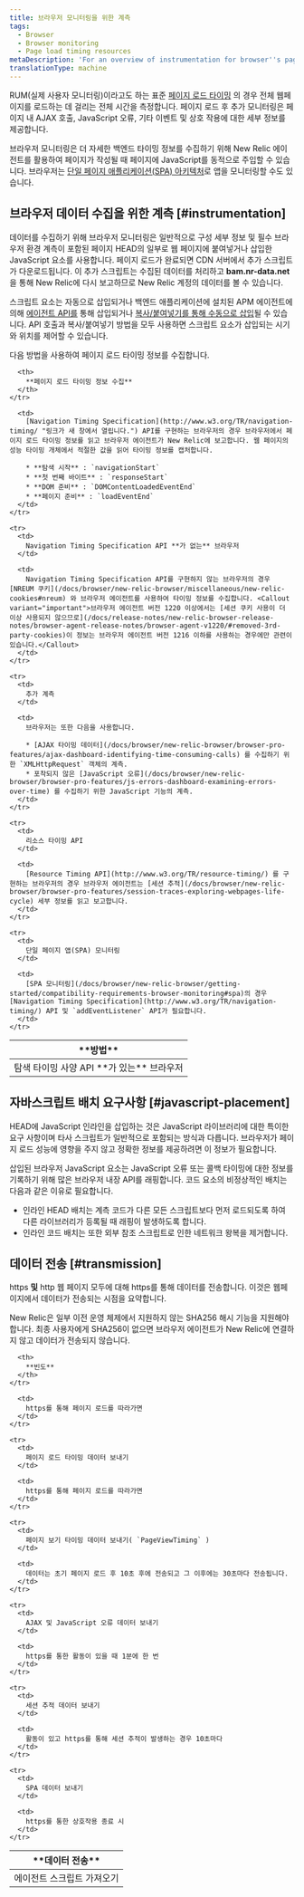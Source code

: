 ```yaml
---
title: 브라우저 모니터링을 위한 계측
tags:
  - Browser
  - Browser monitoring
  - Page load timing resources
metaDescription: 'For an overview of instrumentation for browser''s page load timing and browser monitoring features, start here.'
translationType: machine
---
```


RUM(실제 사용자 모니터링)이라고도 하는 표준 [페이지 로드 타이밍](/docs/browser/new-relic-browser/page-load-timing/page-load-timing-process) 의 경우 전체 웹페이지를 로드하는 데 걸리는 전체 시간을 측정합니다. 페이지 로드 후 추가 모니터링은 페이지 내 AJAX 호출, JavaScript 오류, 기타 이벤트 및 상호 작용에 대한 세부 정보를 제공합니다.

브라우저 모니터링은 더 자세한 백엔드 타이밍 정보를 수집하기 위해 New Relic 에이전트를 활용하여 페이지가 작성될 때 페이지에 JavaScript를 동적으로 주입할 수 있습니다. 브라우저는 [단일 페이지 애플리케이션(SPA) 아키텍처](/docs/browser/single-page-app-monitoring/get-started/add-apps-single-page-app-monitoring)로 앱을 모니터링할 수도 있습니다.

## 브라우저 데이터 수집을 위한 계측 [#instrumentation]

데이터를 수집하기 위해 브라우저 모니터링은 일반적으로 구성 세부 정보 및 필수 브라우저 환경 계측이 포함된 페이지 HEAD의 일부로 웹 페이지에 붙여넣거나 삽입한 JavaScript 요소를 사용합니다. 페이지 로드가 완료되면 CDN 서버에서 추가 스크립트가 다운로드됩니다. 이 추가 스크립트는 수집된 데이터를 처리하고 **bam.nr-data.net** 을 통해 New Relic에 다시 보고하므로 New Relic 계정의 데이터를 볼 수 있습니다.

스크립트 요소는 자동으로 삽입되거나 백엔드 애플리케이션에 설치된 APM 에이전트에 의해 [에이전트 API를](/docs/browser/new-relic-browser/installation-configuration/browser-settings-ui-options-browser-monitoring#agent-instrumentation) 통해 삽입되거나 [복사/붙여넣기를 통해 수동으로 삽입](/docs/browser/new-relic-browser/installation-configuration/adding-apps-new-relic-browser#copy-paste-app)될 수 있습니다. API 호출과 복사/붙여넣기 방법을 모두 사용하면 스크립트 요소가 삽입되는 시기와 위치를 제어할 수 있습니다.

다음 방법을 사용하여 페이지 로드 타이밍 정보를 수집합니다.

<table id="navigation-api">
  <thead>
    <tr>
      <th style={{ width: "250px" }}>
        **방법**
      </th>

      <th>
        **페이지 로드 타이밍 정보 수집**
      </th>
    </tr>
  </thead>

  <tbody>
    <tr>
      <td>
        탐색 타이밍 사양 API **가 있는** 브라우저
      </td>

      <td>
        [Navigation Timing Specification](http://www.w3.org/TR/navigation-timing/ "링크가 새 창에서 열립니다.") API를 구현하는 브라우저의 경우 브라우저에서 페이지 로드 타이밍 정보를 읽고 브라우저 에이전트가 New Relic에 보고합니다. 웹 페이지의 성능 타이밍 개체에서 적절한 값을 읽어 타이밍 정보를 캡처합니다.

        * **탐색 시작** : `navigationStart`
        * **첫 번째 바이트** : `responseStart`
        * **DOM 준비** : `DOMContentLoadedEventEnd`
        * **페이지 준비** : `loadEventEnd`
      </td>
    </tr>

    <tr>
      <td>
        Navigation Timing Specification API **가 없는** 브라우저
      </td>

      <td>
        Navigation Timing Specification API를 구현하지 않는 브라우저의 경우 [NREUM 쿠키](/docs/browser/new-relic-browser/miscellaneous/new-relic-cookies#nreum) 와 브라우저 에이전트를 사용하여 타이밍 정보를 수집합니다. <Callout variant="important">브라우저 에이전트 버전 1220 이상에서는 [세션 쿠키 사용이 더 이상 사용되지 않으므로](/docs/release-notes/new-relic-browser-release-notes/browser-agent-release-notes/browser-agent-v1220/#removed-3rd-party-cookies)이 정보는 브라우저 에이전트 버전 1216 이하를 사용하는 경우에만 관련이 있습니다.</Callout>
      </td>
    </tr>

    <tr>
      <td>
        추가 계측
      </td>

      <td>
        브라우저는 또한 다음을 사용합니다.

        * [AJAX 타이밍 데이터](/docs/browser/new-relic-browser/browser-pro-features/ajax-dashboard-identifying-time-consuming-calls) 를 수집하기 위한 `XMLHttpRequest` 객체의 계측.
        * 포착되지 않은 [JavaScript 오류](/docs/browser/new-relic-browser/browser-pro-features/js-errors-dashboard-examining-errors-over-time) 를 수집하기 위한 JavaScript 기능의 계측.
      </td>
    </tr>

    <tr>
      <td>
        리소스 타이밍 API
      </td>

      <td>
        [Resource Timing API](http://www.w3.org/TR/resource-timing/) 를 구현하는 브라우저의 경우 브라우저 에이전트는 [세션 추적](/docs/browser/new-relic-browser/browser-pro-features/session-traces-exploring-webpages-life-cycle) 세부 정보를 읽고 보고합니다.
      </td>
    </tr>

    <tr>
      <td>
        단일 페이지 앱(SPA) 모니터링
      </td>

      <td>
        [SPA 모니터링](/docs/browser/new-relic-browser/getting-started/compatibility-requirements-browser-monitoring#spa)의 경우 [Navigation Timing Specification](http://www.w3.org/TR/navigation-timing/) API 및 `addEventListener` API가 필요합니다.
      </td>
    </tr>
  </tbody>
</table>

## 자바스크립트 배치 요구사항 [#javascript-placement]

HEAD에 JavaScript 인라인을 삽입하는 것은 JavaScript 라이브러리에 대한 특이한 요구 사항이며 타사 스크립트가 일반적으로 포함되는 방식과 다릅니다. 브라우저가 페이지 로드 성능에 영향을 주지 않고 정확한 정보를 제공하려면 이 정보가 필요합니다.

삽입된 브라우저 JavaScript 요소는 JavaScript 오류 또는 콜백 타이밍에 대한 정보를 기록하기 위해 많은 브라우저 내장 API를 래핑합니다. 코드 요소의 비정상적인 배치는 다음과 같은 이유로 필요합니다.

* 인라인 HEAD 배치는 계측 코드가 다른 모든 스크립트보다 먼저 로드되도록 하여 다른 라이브러리가 등록될 때 래핑이 발생하도록 합니다.
* 인라인 코드 배치는 또한 외부 참조 스크립트로 인한 네트워크 왕복을 제거합니다.

## 데이터 전송 [#transmission]

https **및** http 웹 페이지 모두에 대해 https를 통해 데이터를 전송합니다. 이것은 웹페이지에서 데이터가 전송되는 시점을 요약합니다.

<Callout variant="important">
  New Relic은 일부 이전 운영 체제에서 지원하지 않는 SHA256 해시 기능을 지원해야 합니다. 최종 사용자에게 SHA256이 없으면 브라우저 에이전트가 New Relic에 연결하지 않고 데이터가 전송되지 않습니다.
</Callout>

<table>
  <thead>
    <tr>
      <th style={{ width: "250px" }}>
        **데이터 전송**
      </th>

      <th>
        **빈도**
      </th>
    </tr>
  </thead>

  <tbody>
    <tr>
      <td>
        에이전트 스크립트 가져오기
      </td>

      <td>
        https를 통해 페이지 로드를 따라가면
      </td>
    </tr>

    <tr>
      <td>
        페이지 로드 타이밍 데이터 보내기
      </td>

      <td>
        https를 통해 페이지 로드를 따라가면
      </td>
    </tr>

    <tr>
      <td>
        페이지 보기 타이밍 데이터 보내기( `PageViewTiming` )
      </td>

      <td>
        데이터는 초기 페이지 로드 후 10초 후에 전송되고 그 이후에는 30초마다 전송됩니다.
      </td>
    </tr>

    <tr>
      <td>
        AJAX 및 JavaScript 오류 데이터 보내기
      </td>

      <td>
        https를 통한 활동이 있을 때 1분에 한 번
      </td>
    </tr>

    <tr>
      <td>
        세션 추적 데이터 보내기
      </td>

      <td>
        활동이 있고 https를 통해 세션 추적이 발생하는 경우 10초마다
      </td>
    </tr>

    <tr>
      <td>
        SPA 데이터 보내기
      </td>

      <td>
        https를 통한 상호작용 종료 시
      </td>
    </tr>
  </tbody>
</table>